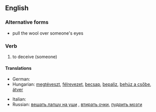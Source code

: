 ==English==

===Alternative forms===
* pull the wool over someone's eyes

===Verb===
{{head|en|verb|head=[[pull]] [[the]] [[wool]] [[over]] somebody's [[eye]]s}}

# {{context|idiomatic|informal}} to deceive (someone)

====Translations====
{{trans-top|to deceive someone}}
* German: {{t+|de|jemanden hinters Licht führen}}
* Hungarian: [[megtéveszt]], [[félrevezet]], [[becsap]], [[bepaliz]], [[behúz a csőbe]], [[átver]]
{{trans-mid}}
* Italian: {{t-|it|gettar fumo negli occhi}}
* Russian: [[вешать лапшу на уши]]<!--to hang noodles on the ears-->, [[втирать очки]], [[пудрить мозги]]<!--to powder the brains-->
{{trans-bottom}}